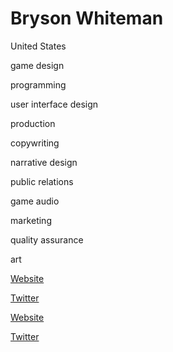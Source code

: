 # Bryson Whiteman

<Location>

United States

</Location>

<Skills>

game design

programming

user interface design

production

copywriting

narrative design

public relations

game audio

marketing

quality assurance

art

</Skills>

<Personal>

[Website](http://www.sonofbryce.com/)

[Twitter](https://twitter.com/sonofbryce)

</Personal>

<Business>

[Website](http://www.sokay.net/)

[Twitter](https://twitter.com/sokaynet)

</Business>



